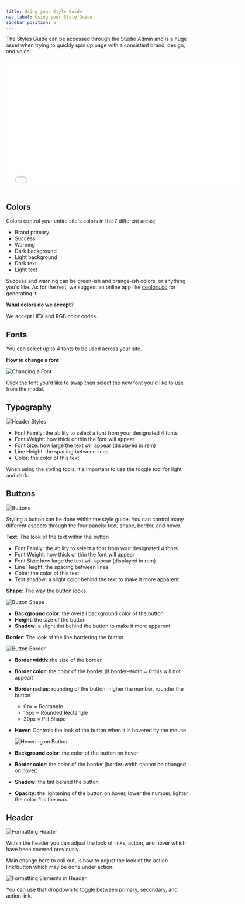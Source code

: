 ```yaml
---
title: Using your Style Guide
nav_label: Using your Style Guide
sidebar_position: 5
---
```


The Styles Guide can be accessed through the Studio Admin and is a huge asset when trying to quickly spin up page with
a consistent brand, design, and voice.

<iframe class="vidyard_iframe" title="Setting up your Style Guide in Studio" src="//play.vidyard.com/DiHarG3aMQX5P8LgZAevuY.html?" width="640" height="360" scrolling="no" frameborder="0" allowtransparency="true" allowfullscreen referrerpolicy="no-referrer-when-downgrade"></iframe>

## Colors

Colors control your entire site's colors in the 7 different areas;

* Brand primary
* Success
* Warning
* Dark background
* Light background
* Dark text
* Light text

Success and warning can be green-ish and orange-ish colors, or anything you'd like. As for the rest, we suggest an
online app like [coolors.co](https://coolors.co) for generating it.

**What colors do we accept?**

We accept HEX and RGB color codes.

## Fonts

You can select up to 4 fonts to be used across your site.

**How to change a font**

![Changing a Font](/assets/studio/d33v4339jhl8k0.cloudfront.netdocsassets5e4848762c7d3a7e9ae7ce2dimages5ed94c362c7d3a10cba8666ffile-oSfPgSqzaM.gif)

Click the font you'd like to swap then select the new font you'd like to use from the modal.

## Typography

![Header Styles](/assets/studio/header-style-typography.png)

* Font Family: the ability to select a font from your designated 4 fonts
* Font Weight: how thick or thin the font will appear
* Font Size: how large the text will appear (displayed in rem)
* Line Height: the spacing between lines
* Color: the color of this text

When using the styling tools, it's important to use the toggle tool for light and dark.

## Buttons

![Buttons](/assets/studio/d33v4339jhl8k0.cloudfront.netdocsassets5e4848762c7d3a7e9ae7ce2dimages5ed959c22c7d3a10cba8675cfile-BWcMRg2bNY.png)

Styling a button can be done within the style guide. You can control many different aspects through the four panels:
text, shape, border, and hover.

**Text**: The look of the text within the button

* Font Family: the ability to select a font from your designated 4 fonts
* Font Weight: how thick or thin the font will appear
* Font Size: how large the text will appear (displayed in rem)
* Line Height: the spacing between lines
* Color: the color of this text
* Text shadow: a slight color behind the text to make it more apparent

**Shape**: The way the button looks.

![Button Shape](/assets/studio/d33v4339jhl8k0.cloudfront.netdocsassets5e4848762c7d3a7e9ae7ce2dimages5ed95a4a2c7d3a10cba86765file-sQyphUcvDn.png)

* **Background color**: the overall background color of the button
* **Height**: the size of the button
* **Shadow**: a slight tint behind the button to make it more apparent

**Border**: The look of the line bordering the button

![Button Border](/assets/studio/d33v4339jhl8k0.cloudfront.netdocsassets5e4848762c7d3a7e9ae7ce2dimages5ed95a9b04286306f804ae24file-QEQiADzQ3B.png)

* **Border width**: the size of the border
* **Border color**: the color of the border (if border-width = 0 this will not appear)
* **Border radius**: rounding of the button: higher the number, rounder the button
    + 0px = Rectangle
    + 15px = Rounded Rectangle
    + 30px = Pill Shape

* **Hover**: Controls the look of the button when it is hovered by the mouse

  ![Hovering on Button](/assets/studio/d33v4339jhl8k0.cloudfront.netdocsassets5e4848762c7d3a7e9ae7ce2dimages5ed95af92c7d3a10cba8677bfile-1h2HVtrTQ2.png)

* **Background color**: the color of the button on hover
* **Border color**: the color of the border (border-width cannot be changed on hover)
* **Shadow**: the tint behind the button
* **Opacity**: the lightening of the button on hover, lower the number, lighter the color. 1 is the max.

## Header

![Formatting Header](/assets/studio/d33v4339jhl8k0.cloudfront.netdocsassets5e4848762c7d3a7e9ae7ce2dimages5ed95bc004286306f804ae42file-a442WogaXh.png)

Within the header you can adjust the look of links, action, and hover which have been covered previously.

Main change here to call out, is how to adjust the look of the action link/button which may be done under action.

![Formatting Elements in Header](/assets/studio/d33v4339jhl8k0.cloudfront.netdocsassets5e4848762c7d3a7e9ae7ce2dimages5ed95c0104286306f804ae47file-rRiKpmmZV9.png)

You can use that dropdown to toggle between primary, secondary, and action link.

